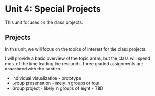 # Unit 4: Special Projects {#sec-projects}

::: {.callout-note appearance="simple"}
This unit focuses on the class projects.  
:::
  
## Projects
  
In this unit, we will focus on the topics of interest for the class projects. 

I will provide a basic overview of the topic areas, but the class will spend most of the time leading the research. Three graded assignments are associated with this section.

* Individual visualization - prototype
* Group presentation - likely in groups of four
* Group project - likely in groups of eight - TBD
